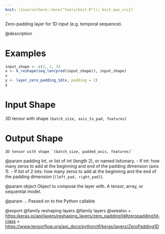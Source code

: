 ```yaml
---
knit: ({source(here::here("tools/knit.R")); knit_man_src})
---
```

Zero-padding layer for 1D input (e.g. temporal sequence).

@description

# Examples
```r
input_shape <- c(2, 2, 3)
x <- k_reshape(seq_len(prod(input_shape)), input_shape)
x
y <- layer_zero_padding_1d(x, padding = 2)
y
```

# Input Shape
3D tensor with shape `(batch_size, axis_to_pad, features)`

# Output Shape
    3D tensor with shape `(batch_size, padded_axis, features)`

@param padding
Int, or list of int (length 2), or named listionary.
- If int: how many zeros to add at the beginning and end of
  the padding dimension (axis 1).
- If list of 2 ints: how many zeros to add at the beginning and the
  end of the padding dimension (`(left_pad, right_pad)`).

@param object
Object to compose the layer with. A tensor, array, or sequential model.

@param ...
Passed on to the Python callable

@export
@family reshaping layers
@family layers
@seealso
+ <https:/keras.io/api/layers/reshaping_layers/zero_padding1d#zeropadding1d-class>
+ <https://www.tensorflow.org/api_docs/python/tf/keras/layers/ZeroPadding1D>

